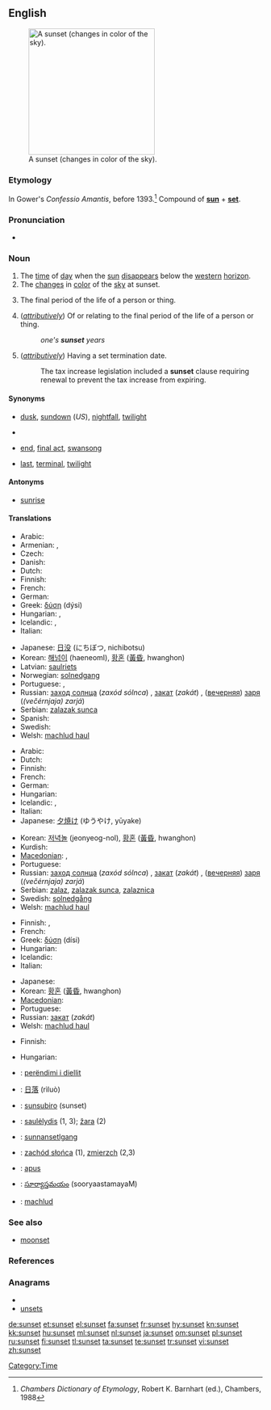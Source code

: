 ==English==
{{wikipedia}}
[[Image:Sunset may 2006 panorama.jpg|thumb|right|250px|A sunset (changes in color of the sky).]]

===Etymology===
In Gower's ''Confessio Amantis'', before 1393.<ref>''Chambers Dictionary of Etymology'', Robert K. Barnhart (ed.), Chambers, 1988</ref> Compound of '''[[sun]]''' + '''[[set]]'''.

===Pronunciation===
* {{audio|en-us-sunset.ogg|Audio (US)}}

===Noun===
{{en-noun}}

# The [[time]] of [[day]] when the [[sun]] [[disappear]]s below the [[western]] [[horizon]].
# The [[change]]s in [[color]] of the [[sky]] at sunset.
# {{figuratively}} The final period of the life of a person or thing.
# (''[[attributively]]'') Of or relating to the final period of the life of a person or thing.<!--this is still a noun, not an adjective-->
#: ''one's '''sunset''' years''
# (''[[attributively]]'') Having a set termination date.
#: The tax increase legislation included a '''sunset''' clause requiring renewal to prevent the tax increase from expiring.

====Synonyms====
* {{sense|time}} [[dusk]], [[sundown]] (''US''), [[nightfall]], [[twilight]]
* {{sense|change in color of the sky at sunset}}
* {{sense|final period of life}} [[end]], [[final act]], [[swansong]]
* {{sense|attributively: of or relating to the final period of life}} [[last]], [[terminal]], [[twilight]]

====Antonyms====
* [[sunrise]]

====Translations====
{{trans-top|time of day}}
* Arabic: {{t+|ar|مغرب|sc=Arab}}
* Armenian: {{t|hy|մայրամուտ|tr=mayramut|sc=Armn}}, {{t|hy|արևամուտ|tr=arevamut|sc=Armn}}
* Czech: {{t+|cs|západ|m}}
* Danish: {{t|da|solnedgang}}
* Dutch: {{t+|nl|zonsondergang|m}}
* Finnish: {{t+|fi|auringonlasku}}
* French: {{t+|fr|coucher de soleil|m}}
* German: {{t+|de|Sonnenuntergang|m}}
* Greek: [[δύση]] (dýsi) {{f}}
* Hungarian: {{t+|hu|naplemente}}, {{t+|hu|napnyugta}}
* Icelandic: {{t+|is|sólsetur|n}}, {{t+|is|sólarlag|n}}
* Italian: {{t+|it|tramonto|m}}
{{trans-mid}}
* Japanese: [[日没]] (にちぼつ, nichibotsu)
* Korean: [[해넘이]] (haeneomI), [[황혼]] ([[黃昏]], hwanghon)
* Latvian: [[saulriets]] {{m}}
* Norwegian: [[solnedgang]] {{m}}
* Portuguese: {{t+|pt|crepúsculo|m}}, {{t+|pt|pôr-do-sol|m}}
* Russian: [[заход солнца]] (''zaxód sólnca'') {{m}}, [[закат]] (''zakát'') {{m}}, ([[вечерний|вечерняя]]) [[заря]] (''(večérnjaja) zarjá'') {{f}}
* Serbian: [[zalazak sunca]]
* Spanish: {{t-|es|puesta del sol|f}}
* Swedish: {{t+|sv|solnedgång|c}}
* Welsh: [[machlud haul]]
{{trans-bottom}}

{{trans-top|changes in color of sky at sunset}}
* Arabic: {{Arab|[[غروب الشمس]]}} {{unicode|(ğurūb aš-šams)}} {{m}}
* Dutch: {{t+|nl|zonsondergang|m}}
* Finnish: {{t-|fi|iltarusko}}
* French: {{t+|fr|crépuscule|m}}
* German: {{t+|de|Sonnenuntergang|m}}
* Hungarian: {{t|hu|alkonypír}}
* Icelandic: {{t+|is|sólsetur|n}}, {{t+|is|sólarlag|n}}
* Italian: {{t+|it|tramonto|m}}
* Japanese: [[夕焼け]] (ゆうやけ, yūyake)
{{trans-mid}}
* Korean: [[저녁놀]] (jeonyeog-nol), [[황혼]] ([[黃昏]], hwanghon)
* Kurdish: {{ku-Arab|[[ڕۆژ ئاوا]]}}
* [[Macedonian]]: {{t|mk|залез|m|tr=zález|sc=Cyrl|xs=Macedonian}},  {{t|mk|зајдисонце|n|tr=zajdísonce|sc=Cyrl|xs=Macedonian}}
* Portuguese: {{t|pt|crepúsculo|m}}
* Russian: [[заход солнца]] (''zaxód sólnca'') {{m}}, [[закат]] (''zakát'') {{m}}, ([[вечерний|вечерняя]]) [[заря]] (''(večérnjaja) zarjá'') {{f}}
* Serbian: [[zalaz]], [[zalazak sunca]], [[zalaznica]]
* Swedish: [[solnedgång]] {{c}}
* Welsh: [[machlud haul]]
{{trans-bottom}}

{{trans-top|final period of life}}
* Finnish: {{t+|fi|auringonlasku}}, {{t-|fi|iltarusko}}
* French: {{t+|fr|crépuscule|m}}
* Greek: [[δύση]] (dísi) {{f}}
* Hungarian: {{t+|hu|alkony}}
* Icelandic: {{t+|is|sólsetur|n}}
* Italian: {{t+|it|tramonto|m}}
{{trans-mid}}
* Japanese: {{t+|ja|たそがれ|tr=tasogare|sc=Jpan}}
* Korean: [[황혼]] ([[黃昏]], hwanghon)
* [[Macedonian]]: {{t|mk|залез|m|tr=zález|sc=Cyrl|xs=Macedonian}}
* Portuguese: {{t+|pt|crepúsculo|m}}
* Russian: [[закат]] (''zakát'') {{m}}
* Welsh: [[machlud haul]]
{{trans-bottom}}

{{trans-top|attributively: of or relating to the final period of life}}
* Finnish: {{t-|fi|iltarusko|alt=iltaruskon}}
{{trans-mid}}
* Hungarian: {{t+|hu|alkony}}
{{trans-bottom}}

{{checktrans-top}}
* {{ttbc|Albanian}}: [[perëndimi i diellit]]
* {{ttbc|Chinese}}: [[日落]] (rìluò)
* {{ttbc|Esperanto}}: [[sunsubiro]] (sunset)
* {{ttbc|Lithuanian}}: [[saulėlydis]] {{m}} (1, 3); [[žara]] {{f}} (2)
* {{ttbc|Old English}}: [[sunnansetlgang]] {{m}}
* {{ttbc|Polish}}: [[zachód słońca]] {{m}} (1), [[zmierzch]] {{m}} (2,3)
* {{ttbc|Romanian}}: [[apus]] {{n}}
* {{ttbc|Telugu}}: [[సూర్యాస్తమయం]] (sooryaastamayaM)
* {{ttbc|Welsh}}: [[machlud]]
{{checktrans-bottom}}

===See also===
* [[moonset]]

===References===
<references/>

===Anagrams===
* {{alphagram|ensstu}}
* [[unsets#English|unsets]]

[[Category:Time]]

[[de:sunset]]
[[et:sunset]]
[[el:sunset]]
[[fa:sunset]]
[[fr:sunset]]
[[hy:sunset]]
[[kn:sunset]]
[[kk:sunset]]
[[hu:sunset]]
[[ml:sunset]]
[[nl:sunset]]
[[ja:sunset]]
[[om:sunset]]
[[pl:sunset]]
[[ru:sunset]]
[[fi:sunset]]
[[tl:sunset]]
[[ta:sunset]]
[[te:sunset]]
[[tr:sunset]]
[[vi:sunset]]
[[zh:sunset]]